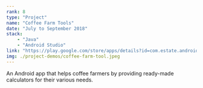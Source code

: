 ```yaml
---
rank: 8
type: "Project"
name: "Coffee Farm Tools"
date: "July to September 2018"
stack:
    - "Java"
    - "Android Studio"
link: "https://play.google.com/store/apps/details?id=com.estate.android.fertilizerpro/"
img: ./project-demos/coffee-farm-tool.jpeg
---
```

An Android app that helps coffee farmers by providing ready-made calculators for their various needs.